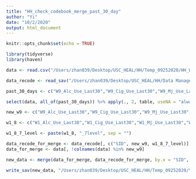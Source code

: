```yaml
---
title: "HH_check_codebook_merge_past_30_day"
author: "Yi"
date: "10/2/2020"
output: html_document
---
```


```r
knitr::opts_chunk$set(echo = TRUE)
```

```r
library(tidyverse)
library(haven)
```

```r
data <- read.csv("/Users/zhan039/Desktop/USC_HEAL/HH/Temp_09252020/HH_W9_Scored_ForCleaning.csv", na.strings = c("NA", " "), stringsAsFactors = FALSE)

data_recode <- read_sav("/Users/zhan039/Desktop/USC_HEAL/HH/Data Management/10082020_past30/YZ/HH_w1_9_10122020_YZ.sav")
```

```r
past_30_days <- c("W9_Alc_Use_Last30","W9_Cig_Use_Last30","W9_Mj_Use_Last30","W9_RxStim_Use_Last30","W9_RxPain_Use_Last30","W9_Other_Use_Last30","W9_Other_Use_Last30_Specify","W9_eCig_Use_Last30","W9_eMj_Use_Last30","W9_MjFood_Use_Last30","W9_eCig_noNic_Use_Last30","W9_Hookah_Use_Last30","W9_Cigar_Use_Last30","W9_Blunt_Use_Last30","W9_Dabbing_Use_Last30","W9_CigPuff_Use_Last30","W9_Juul_Use_Last30","W9_Other_Vape_Use_Last30","W9_Cigarillo_Use_Last30","W9_sMj_Use_Last30","W9_Inhale_Use_Last30","W9_Cocaine_Use_Last30","W9_Meth_Use_Last30","W9_Ecstacy_Use_Last30","W9_Sedative_Use_Last30","W9_Heroin_Use_Last30")

select(data, all_of(past_30_days)) %>% apply(., 2, table, useNA = "always")
```

```r

new_w9 <- c("W9_Alc_Use_Last30","W9_Cig_Use_Last30","W9_Mj_Use_Last30","W9_RxStim_Use_Last30","W9_RxPain_Use_Last30","W9_Other_Use_Last30","W9_eCig_Use_Last30","W9_eMj_Use_Last30","W9_MjFood_Use_Last30","W9_eCig_noNic_Use_Last30","W9_Hookah_Use_Last30","W9_Cigar_Use_Last30","W9_Blunt_Use_Last30","W9_Dabbing_Use_Last30","W9_CigPuff_Use_Last30","W9_Juul_Use_Last30","W9_Other_Vape_Use_Last30","W9_Cigarillo_Use_Last30","W9_sMj_Use_Last30","W9_Inhale_Use_Last30","W9_Cocaine_Use_Last30","W9_Meth_Use_Last30","W9_Ecstacy_Use_Last30","W9_Sedative_Use_Last30","W9_Heroin_Use_Last30")

w1_8 <- c("W1_Alc_Use_Last30","W1_Cig_Use_Last30","W1_Mj_Use_Last30","W1_Stim_Use_Last30","W1_RxStim_Use_Last30","W1_RxPain_Use_Last30","W1_Other_Use_Last30","W2_Alc_Use_Last30","W2_Cig_Use_Last30","W2_Mj_Use_Last30","W2_Stim_Use_Last30","W2_RxStim_Use_Last30","W2_RxPain_Use_Last30","W2_Other_Use_Last30","W3_Alc_Use_Last30","W3_Cig_Use_Last30","W3_Mj_Use_Last30","W3_Stim_Use_Last30","W3_RxStim_Use_Last30","W3_RxPain_Use_Last30","W3_Other_Use_Last30","W3_eCig_Use_Last30","W4_Alc_Use_Last30","W4_Cig_Use_Last30","W4_Mj_Use_Last30","W4_Stim_Use_Last30","W4_RxStim_Use_Last30","W4_RxPain_Use_Last30","W4_Other_Use_Last30","W4_eCig_Use_Last30","W4_eMj_Use_Last30","W4_MjFood_Use_Last30","W5_Alc_Use_Last30","W5_Cig_Use_Last30","W5_Mj_Use_Last30","W5_Stim_Use_Last30","W5_RxStim_Use_Last30","W5_RxPain_Use_Last30","W5_eCig_Use_Last30","W5_eMj_Use_Last30","W5_MjFood_Use_Last30","W5_eCig_noNic_Use_Last30","W5_Hookah_Use_Last30","W5_Cigars_Use_Last30","W5_Blunts_Use_Last30","W6_Alc_Use_Last30","W6_Cig_Use_Last30","W6_Mj_Use_Last30","W6_Stim_Use_Last30","W6_RxStim_Use_Last30","W6_RxPain_Use_Last30","W6_eCig_Use_Last30","W6_eMj_Use_Last30","W6_MjFood_Use_Last30","W6_eCig_noNic_Use_Last30","W6_Hookah_Use_Last30","W6_Cigars_Use_Last30","W6_Blunts_Use_Last30","W6_Dabbing_Use_Last30","W7_Alc_Use_Last30","W7_Cig_Use_Last30","W7_Mj_Use_Last30","W7_Stim_Use_Last30","W7_RxStim_Use_Last30","W7_RxPain_Use_Last30","W7_eCig_Use_Last30","W7_eMj_Use_Last30","W7_MjFood_Use_Last30","W7_eCig_noNic_Use_Last30","W7_Hookah_Use_Last30","W7_Cigars_Use_Last30","W7_Blunts_Use_Last30","W7_Dabbing_Use_Last30","W8_Alc_Use_Last30","W8_Cig_Use_Last30","W8_Mj_Use_Last30","W8_Stim_Use_Last30","W8_RxStim_Use_Last30","W8_RxPain_Use_Last30","W8_eCig_Use_Last30","W8_eMj_Use_Last30","W8_MjFood_Use_Last30","W8_eCig_noNic_Use_Last30","W8_Hookah_Use_Last30","W8_Cigars_Use_Last30","W8_Blunts_Use_Last30","W8_Dabbing_Use_Last30")

w1_8_7_level <- paste(w1_8, "_7level", sep = "")

data_recode_for_merge <- data_recode[, c("SID", new_w9, w1_8_7_level)]
data_for_merge <- data[, !colnames(data) %in% new_w9]

new_data <- merge(data_for_merge, data_recode_for_merge, by.x = "SID", by.y = "SID", all.x = T)
```

```r
write_sav(new_data, "/Users/zhan039/Desktop/USC_HEAL/HH/Temp_09252020/Yi/10152020/HH_W9_Scored_ForCleaning_merge.sav")
```

